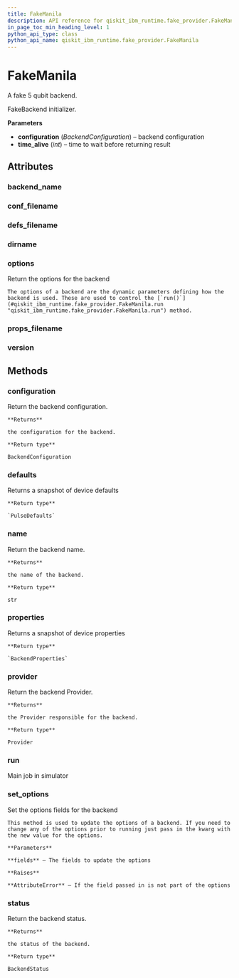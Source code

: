 ```yaml
---
title: FakeManila
description: API reference for qiskit_ibm_runtime.fake_provider.FakeManila
in_page_toc_min_heading_level: 1
python_api_type: class
python_api_name: qiskit_ibm_runtime.fake_provider.FakeManila
---
```


# FakeManila

<Class id="qiskit_ibm_runtime.fake_provider.FakeManila" isDedicatedPage={true} github="https://github.com/Qiskit/qiskit-ibm-runtime/tree/main/qiskit_ibm_runtime/fake_provider/backends/manila/fake_manila.py#L31-L38" signature="FakeManila">
  A fake 5 qubit backend.

  FakeBackend initializer.

  **Parameters**

  *   **configuration** (*BackendConfiguration*) – backend configuration
  *   **time\_alive** (*int*) – time to wait before returning result

  ## Attributes

  ### backend\_name

  <Attribute id="qiskit_ibm_runtime.fake_provider.FakeManila.backend_name" attributeValue="'fake_manila'" />

  ### conf\_filename

  <Attribute id="qiskit_ibm_runtime.fake_provider.FakeManila.conf_filename" attributeValue="'conf_manila.json'" />

  ### defs\_filename

  <Attribute id="qiskit_ibm_runtime.fake_provider.FakeManila.defs_filename" attributeValue="'defs_manila.json'" />

  ### dirname

  <Attribute id="qiskit_ibm_runtime.fake_provider.FakeManila.dirname" attributeValue="'/home/runner/work/qiskit-ibm-runtime/qiskit-ibm-runtime/qiskit_ibm_runtime/fake_provider/backends/manila'" />

  ### options

  <Attribute id="qiskit_ibm_runtime.fake_provider.FakeManila.options">
    Return the options for the backend

    The options of a backend are the dynamic parameters defining how the backend is used. These are used to control the [`run()`](#qiskit_ibm_runtime.fake_provider.FakeManila.run "qiskit_ibm_runtime.fake_provider.FakeManila.run") method.
  </Attribute>

  ### props\_filename

  <Attribute id="qiskit_ibm_runtime.fake_provider.FakeManila.props_filename" attributeValue="'props_manila.json'" />

  ### version

  <Attribute id="qiskit_ibm_runtime.fake_provider.FakeManila.version" attributeValue="1" />

  ## Methods

  ### configuration

  <Function id="qiskit_ibm_runtime.fake_provider.FakeManila.configuration" signature="configuration()">
    Return the backend configuration.

    **Returns**

    the configuration for the backend.

    **Return type**

    BackendConfiguration
  </Function>

  ### defaults

  <Function id="qiskit_ibm_runtime.fake_provider.FakeManila.defaults" github="https://github.com/Qiskit/qiskit-ibm-runtime/tree/main/qiskit_ibm_runtime/fake_provider/fake_pulse_backend.py#L29-L33" signature="defaults()">
    Returns a snapshot of device defaults

    **Return type**

    `PulseDefaults`
  </Function>

  ### name

  <Function id="qiskit_ibm_runtime.fake_provider.FakeManila.name" signature="name()">
    Return the backend name.

    **Returns**

    the name of the backend.

    **Return type**

    str
  </Function>

  ### properties

  <Function id="qiskit_ibm_runtime.fake_provider.FakeManila.properties" github="https://github.com/Qiskit/qiskit-ibm-runtime/tree/main/qiskit_ibm_runtime/fake_provider/fake_qasm_backend.py#L44-L48" signature="properties()">
    Returns a snapshot of device properties

    **Return type**

    `BackendProperties`
  </Function>

  ### provider

  <Function id="qiskit_ibm_runtime.fake_provider.FakeManila.provider" signature="provider()">
    Return the backend Provider.

    **Returns**

    the Provider responsible for the backend.

    **Return type**

    Provider
  </Function>

  ### run

  <Function id="qiskit_ibm_runtime.fake_provider.FakeManila.run" github="https://github.com/Qiskit/qiskit-ibm-runtime/tree/main/qiskit_ibm_runtime/fake_provider/fake_backend.py#L544-L575" signature="run(run_input, **kwargs)">
    Main job in simulator
  </Function>

  ### set\_options

  <Function id="qiskit_ibm_runtime.fake_provider.FakeManila.set_options" signature="set_options(**fields)">
    Set the options fields for the backend

    This method is used to update the options of a backend. If you need to change any of the options prior to running just pass in the kwarg with the new value for the options.

    **Parameters**

    **fields** – The fields to update the options

    **Raises**

    **AttributeError** – If the field passed in is not part of the options
  </Function>

  ### status

  <Function id="qiskit_ibm_runtime.fake_provider.FakeManila.status" signature="status()">
    Return the backend status.

    **Returns**

    the status of the backend.

    **Return type**

    BackendStatus
  </Function>
</Class>

